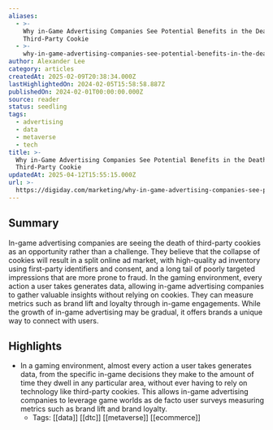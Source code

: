 ```yaml
---
aliases:
  - >-
    Why in-Game Advertising Companies See Potential Benefits in the Death of the
    Third-Party Cookie
  - >-
    why-in-game-advertising-companies-see-potential-benefits-in-the-death-of-the-third-party-cookie
author: Alexander Lee
category: articles
createdAt: 2025-02-09T20:38:34.000Z
lastHighlightedOn: 2024-02-05T15:58:58.887Z
publishedOn: 2024-02-01T00:00:00.000Z
source: reader
status: seedling
tags:
  - advertising
  - data
  - metaverse
  - tech
title: >-
  Why in-Game Advertising Companies See Potential Benefits in the Death of the
  Third-Party Cookie
updatedAt: 2025-04-12T15:55:15.000Z
url: >-
  https://digiday.com/marketing/why-in-game-advertising-companies-see-potential-benefits-in-the-death-of-the-third-party-cookie/?utm_source=Sailthru&utm_medium=email&utm_campaign=Newsletter%20Weekly%20Roundup:%20Marketing%20Dive:%20Daily%20Dive%2002-03-2024&utm_term=Marketing%20Dive%20Weekender
---
```

## Summary

In-game advertising companies are seeing the death of third-party cookies as an opportunity rather than a challenge. They believe that the collapse of cookies will result in a split online ad market, with high-quality ad inventory using first-party identifiers and consent, and a long tail of poorly targeted impressions that are more prone to fraud. In the gaming environment, every action a user takes generates data, allowing in-game advertising companies to gather valuable insights without relying on cookies. They can measure metrics such as brand lift and loyalty through in-game engagements. While the growth of in-game advertising may be gradual, it offers brands a unique way to connect with users.

## Highlights

- In a gaming environment, almost every action a user takes generates data, from the specific in-game decisions they make to the amount of time they dwell in any particular area, without ever having to rely on technology like third-party cookies. This allows in-game advertising companies to leverage game worlds as de facto user surveys measuring metrics such as brand lift and brand loyalty.
    - Tags: [[data]] [[dtc]] [[metaverse]] [[ecommerce]]
